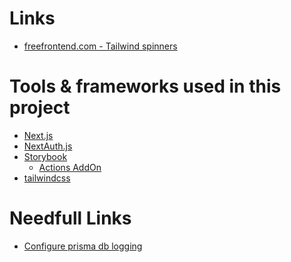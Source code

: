 
<Meta title="HomeWeb/Introduction" />

#  Links

- [freefrontend.com - Tailwind spinners](https://freefrontend.com/tailwind-spinners/)

# Tools & frameworks used in this project

- [Next.js](https://nextjs.org/)
- [NextAuth.js](https://next-auth.js.org)
- [Storybook](https://storybook.js.org/)
  - [Actions AddOn](https://storybook.js.org/docs/essentials/actions)
- [tailwindcss](https://tailwindcss.com/)

# Needfull Links

- [Configure prisma db logging](https://www.prisma.io/docs/concepts/components/prisma-client/working-with-prismaclient/logging)

